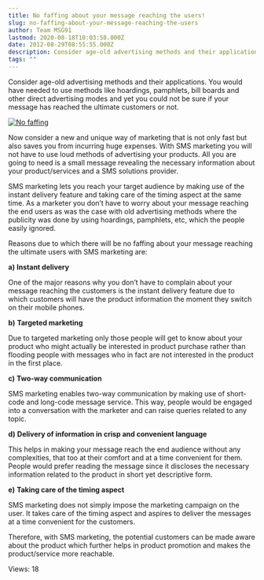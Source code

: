 ```yaml
---
title: No faffing about your message reaching the users!
slug: no-faffing-about-your-message-reaching-the-users
author: Team MSG91
lastmod: 2020-08-18T10:03:58.000Z
date: 2012-08-29T08:55:55.000Z
description: Consider age-old advertising methods and their applications. You would have needed to use methods like hoardings, pamphlets, bill boards and other direct advertising modes and yet you could not be sure if your message has reached the ultimate customers or not.
tags: ""
---
```


Consider age-old advertising methods and their applications. You would have needed to use methods like hoardings, pamphlets, bill boards and other direct advertising modes and yet you could not be sure if your message has reached the ultimate customers or not.


[![](https://images-msg91.s3.ap-south-1.amazonaws.com/content/images/wordpress/2012/08/No-faffing.png "No faffing")](https://images-msg91.s3.ap-south-1.amazonaws.com/content/images/wordpress/2012/08/No-faffing.png)


Now consider a new and unique way of marketing that is not only fast but also saves you from incurring huge expenses. With SMS marketing you will not have to use loud methods of advertising your products. All you are going to need is a small message revealing the necessary information about your product/services and a SMS solutions provider.


SMS marketing lets you reach your target audience by making use of the instant delivery feature and taking care of the timing aspect at the same time. As a marketer you don’t have to worry about your message reaching the end users as was the case with old advertising methods where the publicity was done by using hoardings, pamphlets, etc, which the people easily ignored.


Reasons due to which there will be no faffing about your message reaching the ultimate users with SMS marketing are:


**a)** **Instant delivery**


One of the major reasons why you don’t have to complain about your message reaching the customers is the instant delivery feature due to which customers will have the product information the moment they switch on their mobile phones.


**b)** **Targeted marketing**


Due to targeted marketing only those people will get to know about your product who might actually be interested in product purchase rather than flooding people with messages who in fact are not interested in the product in the first place.


**c)** **Two-way communication**


SMS marketing enables two-way communication by making use of short-code and long-code message service. This way, people would be engaged into a conversation with the marketer and can raise queries related to any topic.


**d)** **Delivery of information in crisp and convenient language**


This helps in making your message reach the end audience without any complexities, that too at their comfort and at a time convenient for them. People would prefer reading the message since it discloses the necessary information related to the product in short yet descriptive form.


**e)** **Taking care of the timing aspect**


SMS marketing does not simply impose the marketing campaign on the user. It takes care of the timing aspect and aspires to deliver the messages at a time convenient for the customers.


Therefore, with SMS marketing, the potential customers can be made aware about the product which further helps in product promotion and makes the product/service more reachable.



 Views: 18




